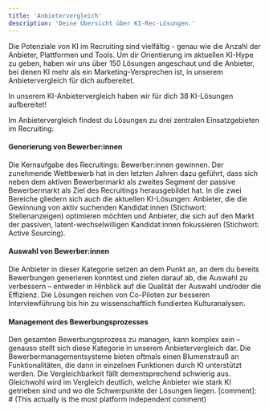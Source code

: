 ```yaml
---
title: 'Anbietervergleich'
description: 'Deine Übersicht über KI-Rec-Lösungen.'
---
```


Die Potenziale von KI im Recruiting sind vielfältig - genau wie die Anzahl der Anbieter, Plattformen und Tools. Um dir 
Orientierung im aktuellen KI-Hype zu geben, haben wir uns über 150 Lösungen angeschaut und die Anbieter, bei denen KI 
mehr als ein Marketing-Versprechen ist, in unserem Anbietervergleich für dich aufbereitet. 

<Card title="Hier geht's zum Download" icon="link" href="/content/components/card-group">
  In unserem KI-Anbietervergleich haben wir für dich 38 KI-Lösungen aufbereitet! 
</Card>

Im Anbietervergleich findest du Lösungen zu drei zentralen Einsatzgebieten im Recruiting: 

#### Generierung von Bewerber:innen ####

Die Kernaufgabe des Recruitings: Bewerber:innen gewinnen. Der zunehmende Wettbewerb hat in den letzten Jahren dazu geführt, 
dass sich neben dem aktiven Bewerbermarkt als zweites Segment der passive Bewerbermarkt als Ziel des Recruitings herausgebildet 
hat. In die zwei Bereiche gliedern sich auch die aktuellen KI-Lösungen: Anbieter, die die Gewinnung von aktiv suchenden 
Kandidat:innen (Stichwort: Stellenanzeigen) optimieren möchten und Anbieter, die sich auf den Markt der passiven, 
latent-wechselwilligen Kandidat:innen fokussieren (Stichwort: Active Sourcing). 

#### Auswahl von Bewerber:innen ####

Die Anbieter in dieser Kategorie setzen an dem Punkt an, an dem du bereits Bewerbungen generieren konntest und
 zielen darauf ab, die Auswahl zu verbessern – entweder in Hinblick auf die Qualität der Auswahl und/oder die Effizienz. 
 Die Lösungen reichen von Co-Piloten zur besseren Interviewführung bis hin zu wissenschaftlich fundierten Kulturanalysen. 

#### Management des Bewerbungsprozesses ####

Den gesamten Bewerbungsprozess zu managen, kann komplex sein – genauso stellt sich diese Kategorie in unserem 
Anbietervergleich dar. Die Bewerbermanagementsysteme bieten oftmals einen Blumenstrauß an Funktionalitäten, die dann in 
einzelnen Funktionen durch KI unterstützt werden. Die Vergleichbarkeit fällt dementsprechend schwierig aus. 
Gleichwohl wird im Vergleich deutlich, welche Anbieter wie stark KI getrieben sind und wo die Schwerpunkte der Lösungen liegen.
[comment]: # (This actually is the most platform independent comment)